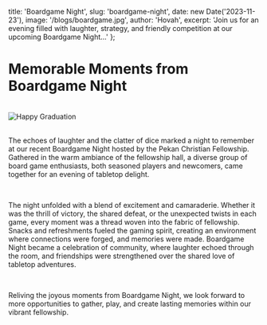   title: 'Boardgame Night',
  slug: 'boardgame-night',
  date: new Date('2023-11-23'),
  image: '/blogs/boardgame.jpg',
  author: 'Hovah',
  excerpt: 'Join us for an evening filled with laughter, strategy, and friendly competition at our upcoming Boardgame Night...'
};


<h1 className="font-bold">  Memorable Moments from Boardgame Night </h1>
<br />

<div style={{ textAlign: 'center' }}>
  <img src="/blogs/boardgame.jpg" alt="Happy Graduation"  className="mx-auto block" />
</div>


<br />

The echoes of laughter and the clatter of dice marked a night to remember at our recent Boardgame Night hosted by the Pekan Christian Fellowship. Gathered in the warm ambiance of the fellowship hall, a diverse group of board game enthusiasts, both seasoned players and newcomers, came together for an evening of tabletop delight.

<br />

The night unfolded with a blend of excitement and camaraderie. Whether it was the thrill of victory, the shared defeat, or the unexpected twists in each game, every moment was a thread woven into the fabric of fellowship. Snacks and refreshments fueled the gaming spirit, creating an environment where connections were forged, and memories were made. Boardgame Night became a celebration of community, where laughter echoed through the room, and friendships were strengthened over the shared love of tabletop adventures.

<br />

Reliving the joyous moments from Boardgame Night, we look forward to more opportunities to gather, play, and create lasting memories within our vibrant fellowship.
